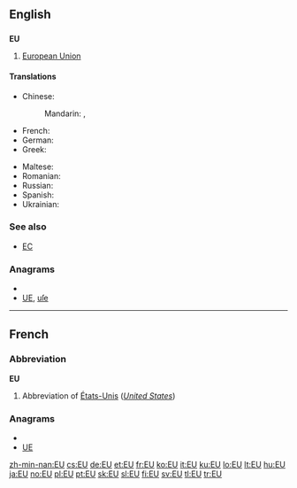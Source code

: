 {{also|eu|Eu}}
==English==

==={{initialism}}===
'''EU'''

# {{politics|economics}} [[European Union]]

====Translations====
{{trans-top|European Union (also see translations at [[European Union]])}}
* Chinese:
*: Mandarin: {{t|zh|歐盟|sc=Hani}},  {{t|zh|欧盟|tr=Ōu-méng|sc=Hani}}
* French: {{t+|fr|UE}}
* German: {{t|de|EU|f}}
* Greek: {{t|el|ΕΕ|tr=e-e|sc=Grek}}
{{trans-mid}}
* Maltese: {{t-|mt|UE|xs=Maltese}}
* Romanian: {{t-|ro|UE}}
* Russian: {{t|ru|ЕС|m|tr=je-és|sc=Cyrl}}
* Spanish: {{t-|es|UE}}
* Ukrainian: {{t|uk|ЄС|m|tr=je-és|sc=Cyrl}}
{{trans-bottom}}

===See also===
* [[EC]]

===Anagrams===
* {{alphagram|eu}}
* [[UE#English|UE]], [[uſe#English|uſe]]


----

==French==

===Abbreviation===
'''EU'''

# Abbreviation of [[États-Unis]] (''[[United States]]'')

===Anagrams===
* {{alphagram|eu}}
* [[UE#French|UE]]


[[zh-min-nan:EU]]
[[cs:EU]]
[[de:EU]]
[[et:EU]]
[[fr:EU]]
[[ko:EU]]
[[it:EU]]
[[ku:EU]]
[[lo:EU]]
[[lt:EU]]
[[hu:EU]]
[[ja:EU]]
[[no:EU]]
[[pl:EU]]
[[pt:EU]]
[[sk:EU]]
[[sl:EU]]
[[fi:EU]]
[[sv:EU]]
[[tl:EU]]
[[tr:EU]]